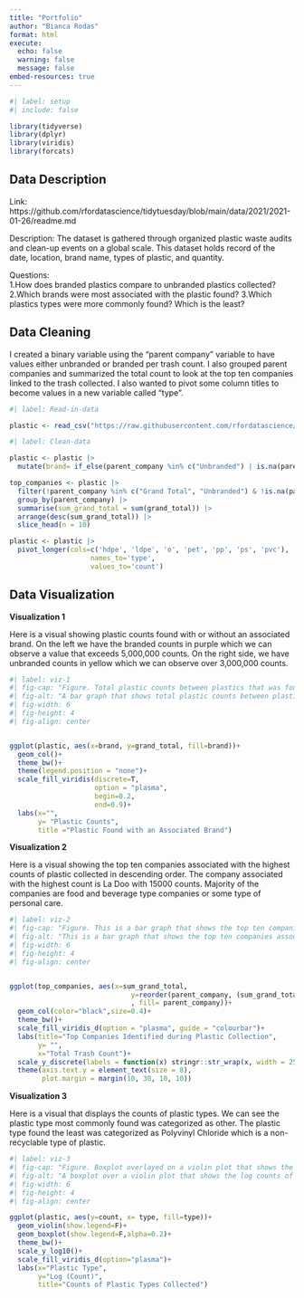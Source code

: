```yaml
---
title: "Portfolio"
author: "Bianca Rodas"
format: html
execute: 
  echo: false
  warning: false
  message: false
embed-resources: true
---
```



```r
#| label: setup
#| include: false

library(tidyverse)
library(dplyr)
library(viridis)
library(forcats)
```


## Data Description

Link: https://github.com/rfordatascience/tidytuesday/blob/main/data/2021/2021-01-26/readme.md

Description: The dataset is gathered through organized plastic waste audits and clean-up events on a global scale. This dataset holds record of the date, location, brand name, types of plastic, and quantity.

Questions:  
1.How does branded plastics compare to unbranded plastics collected?  
2.Which brands were most associated with the plastic found?
3.Which plastics types were more commonly found? Which is the least?

## Data Cleaning
I created a binary variable using the "parent company" variable to have values either unbranded or branded per trash count. I also grouped parent companies and summarized the total count to look at the top ten companies linked to the trash collected. I also wanted to pivot some column titles to become values in a new variable called "type". 


```r
#| label: Read-in-data

plastic <- read_csv("https://raw.githubusercontent.com/rfordatascience/tidytuesday/main/data/2021/2021-01-26/plastics.csv", na = c("NA", "n/a", "unknown", "null", "NULL"))

```


```r
#| label: Clean-data

plastic <- plastic |> 
  mutate(brand= if_else(parent_company %in% c("Unbranded") | is.na(parent_company), "Unbranded", "Branded"))

top_companies <- plastic |> 
  filter(!parent_company %in% c("Grand Total", "Unbranded") & !is.na(parent_company)) |> 
  group_by(parent_company) |> 
  summarise(sum_grand_total = sum(grand_total)) |> 
  arrange(desc(sum_grand_total)) |> 
  slice_head(n = 10)

plastic <- plastic |>  
  pivot_longer(cols=c('hdpe', 'ldpe', 'o', 'pet', 'pp', 'ps', 'pvc'),
                    names_to='type',
                    values_to='count')
```


## Data Visualization

**Visualization 1**

Here is a visual showing plastic counts found with or without an associated brand. On the left we have the branded counts in purple which we can observe a value that exceeds 5,000,000 counts. On the right side, we have unbranded counts in yellow which we can observe over 3,000,000 counts.  

```r
#| label: viz-1
#| fig-cap: "Figure. Total plastic counts between plastics that was found branded (Purple bar) or unbranded (Yellow bar)."
#| fig-alt: "A bar graph that shows total plastic counts between plastics that was found branded (Purple bar) or unbranded (Yellow bar). The branded bar had higher plastic count with numbers slightly above 5,000,000 and the unbranded bar is above 3,000,000 counts. "
#| fig-width: 6
#| fig-height: 4
#| fig-align: center


ggplot(plastic, aes(x=brand, y=grand_total, fill=brand))+
  geom_col()+
  theme_bw()+
  theme(legend.position = "none")+
  scale_fill_viridis(discrete=T,
                     option = "plasma",
                     begin=0.2, 
                     end=0.9)+
  labs(x="",
       y= "Plastic Counts",
       title ="Plastic Found with an Associated Brand")
```



**Visualization 2**

Here is a visual showing the top ten companies associated with the highest counts of plastic collected in descending order. The company associated with the highest count is La Doo with 15000 counts. Majority of the companies are food and beverage type companies or some type of personal care. 

```r
#| label: viz-2
#| fig-cap: "Figure. This is a bar graph that shows the top ten companies associated with the plastic collected in the survey."
#| fig-alt: "This is a bar graph that shows the top ten companies associated with the plastic collected in the survey in descending order. In order from La Doo, Universal Robina Corperation, Colgate Palmotive, Barna, Assorted, Pure Water, Nestle, Mayora Indah, Tami Nadu Co-operative Milk Producers' Federation LTD, and Procter & Gamble."
#| fig-width: 6
#| fig-height: 4
#| fig-align: center


ggplot(top_companies, aes(x=sum_grand_total, 
                              y=reorder(parent_company, (sum_grand_total))
                              , fill= parent_company))+
  geom_col(color="black",size=0.4)+
  theme_bw()+
  scale_fill_viridis_d(option = "plasma", guide = "colourbar")+
  labs(title="Top Companies Identified during Plastic Collection",
       y= "",
       x="Total Trash Count")+
  scale_y_discrete(labels = function(x) stringr::str_wrap(x, width = 25))+
  theme(axis.text.y = element_text(size = 8), 
        plot.margin = margin(10, 30, 10, 10))
```

**Visualization 3**

Here is a visual that displays the counts of plastic types. We can see the plastic type most commonly found was categorized as other. The plastic type found the least was categorized as Polyvinyl Chloride which is a non-recyclable type of plastic. 

```r
#| label: viz-3
#| fig-cap: "Figure. Boxplot overlayed on a violin plot that shows the log counts of plastic types collected"
#| fig-alt: "A boxplot over a violin plot that shows the log counts of plastic types. We can see the plastic type most commonly found was categorized as other. The plastic type found the least was categorized as Polyvinyl Chloride."
#| fig-width: 6
#| fig-height: 4
#| fig-align: center

ggplot(plastic, aes(y=count, x= type, fill=type))+
  geom_violin(show.legend=F)+
  geom_boxplot(show.legend=F,alpha=0.2)+
  theme_bw()+
  scale_y_log10()+
  scale_fill_viridis_d(option="plasma")+
  labs(x="Plastic Type",
       y="Log (Count)",
       title="Counts of Plastic Types Collected")
```



